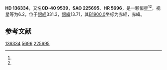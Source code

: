 {{Starbox begin
| name = HD 136334
}}
{{Starbox observe
| epoch = [[J2000.0|J2000.0]]
| constell = {{星座名待查}}<ref name=SIMBAD>{{cite web
 | url=http://simbad.u-strasbg.fr/simbad/sim-id?Ident=HR+5696
 | title =Pulsating variable Star
 | publisher=Centre de Données astronomiques de Strasbourg
 | work=SIMBAD
 | accessdate=2012-07-13}}</ref><ref name=DATA>{{cite web
 | url=http://vizier.u-strasbg.fr/viz-bin/VizieR-5?-out.add=.&-source=5050&-corr=PK=HR&-out.max=9999&HR=5696
 | title=VizieR Detailed Page
 | accessdate=2012-07-13
 | archive-date=2016-03-04
 | archive-url=https://web.archive.org/web/20160304235020/http://vizier.u-strasbg.fr/viz-bin/VizieR-5?-out.add=.&-source=5050&-corr=PK=HR&-out.max=9999&HR=5696
 | dead-url=no
 }}</ref>
| 星官 = 
| ra = {{RA|15|21|35.3}}<ref name=SIMBAD /><ref name=DATA />
| dec = {{DEC|-40|44|59}}<ref name=SIMBAD /><ref name=DATA />
| appmag_v = 6.2<ref name=SIMBAD /><ref name=DATA />
}}
{{Starbox character
| class = A1V<ref name=SIMBAD /><ref name=DATA />
| b-v = 0.07<ref name=SIMBAD /><ref name=DATA />
| u-b = <ref name=SIMBAD /><ref name=DATA />
| r-i = <ref name=SIMBAD /><ref name=DATA />
| variable = 
}}
{{Starbox astrometry
| radial_v = 
| prop_mo_ra = -4
| parallax = 
| p_error = 
}}
{{Starbox catalog
| names =CD-40 9539，[[SAO星表|SAO]] 225695，[[HD星表|HD]] 136334，[[HR星表|HR]] 5696}}
{{Starbox reference |Simbad=HR+5696}}
{{Starbox end}}

'''HD 136334'''，又名'''CD-40 9539'''，'''SAO 225695'''、'''HR 5696'''，是一颗恒星<ref name=SIMBAD /><ref name=DATA />，视星等为6.2，位于[[銀道座標系|銀經]]331.3，[[銀道座標系|銀緯]]13.71，其[[B1900.0|B1900.0]]坐标为赤經{{RA|15|15|0.9}}，赤緯{{DEC|-40|13.71|16}}。

== 参考文献 ==
{{reflist}}

{{star-stub}}

[[Category:HD和HDE天體|136334]]
[[Category:HR天體|5696]]
[[Category:SAO天體|225695]]